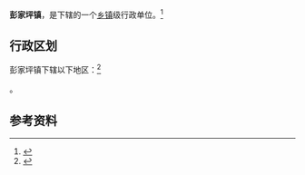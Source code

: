 {{中国乡级行政区|62/01/03/102/000}}

'''彭家坪镇'''，是{{PRC admin/fullname|62/01/03/102/000|3}}下辖的一个[[乡镇|乡镇]]级行政单位。<ref>{{PRC admin/ref sgc|{{PRC admin/parent|62/01/03/102/000}}}}</ref>

== 行政区划 ==

彭家坪镇下辖以下地区：<ref>{{PRC admin/ref sgc|62/01/03/102/000}}</ref>

{{PRC admin/children|62/01/03/102/000}}。

== 参考资料 ==

{{reflist}}

{{行政区划小作品}}
{{PRC admin/navcat|62/01/03/102/000}}